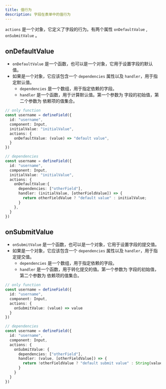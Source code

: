 ```yaml
---
title: 值行为
description: 字段在表单中的值行为
---
```


`actions` 是一个对象，它定义了字段的行为。有两个属性 `onDefaultValue` , `onSubmitValue` 。

## onDefaultValue
- `onDefaultValue` 是一个函数，也可以是一个对象，它用于设置字段的默认值。
- 如果是一个对象，它应该包含一个 `dependencies` 属性以及 `handler`，用于指定默认值。
  - `dependencies` 是一个数组，用于指定依赖的字段。
  - `handler` 是一个函数，用于计算默认值。第一个参数为 字段的初始值，第二个参数为 依赖项的值集合。

```ts
// only function
const username = defineField({
  id: "username",
  component: Input,
  initialValue: "initialValue",
  actions: {
    onDefaultValue: (value) => "default value",
  }
})

// dependencies
const username = defineField({
  id: "username",
  component: Input,
  initialValue: "initialValue",
  actions: {
    onDefaultValue:{
      dependencies: ["otherField"],
      handler: (initialValue, [otherFieldValue]) => {
        return otherFieldValue ? "default value" : initialValue;
      }
    },
  }
})
```

## onSubmitValue
- `onSubmitValue` 是一个函数，也可以是一个对象，它用于设置字段的提交值。
- 如果是一个对象，它应该包含一个 `dependencies` 属性以及 `handler`，用于指定提交值。
  - `dependencies` 是一个数组，用于指定依赖的字段。
  - `handler` 是一个函数，用于转化提交的值。第一个参数为 字段的初始值，第二个参数为 依赖项的值集合。

```ts
// only function
const username = defineField({
  id: "username",
  component: Input,
  actions: {
    onSubmitValue: (value) => value
  }
})

// dependencies
const username = defineField({
  id: "username",
  component: Input,
  actions: {
    onSubmitValue: {
      dependencies: ["otherField"],
      handler: (value, [otherFieldValue]) => {
        return !otherFieldValue ? "default submit value" : String(value).toUpperCase();
      }
    }
  }
})
```
